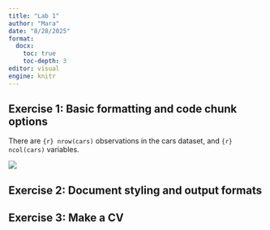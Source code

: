 ```yaml
---
title: "Lab 1"
author: "Mara"
date: "8/28/2025"
format: 
  docx:
    toc: true
    toc-depth: 3
editor: visual
engine: knitr
---
```


## **Exercise 1: Basic formatting and code chunk options**

There are `{r} nrow(cars)` observations in the cars dataset, and `{r} ncol(cars)` variables.

![](https://www.detroitnews.com/gcdn/-mm-/941409055a936e04a2810513feb7531ea5006be2/c=0-224-2999-1918/local/-/media/2016/09/20/DetroitNews/DetroitNews/636099735494666570-2017-Chevrolet-BoltEV-030.jpg)

## **Exercise 2: Document styling and output formats**

## **Exercise 3: Make a CV**

